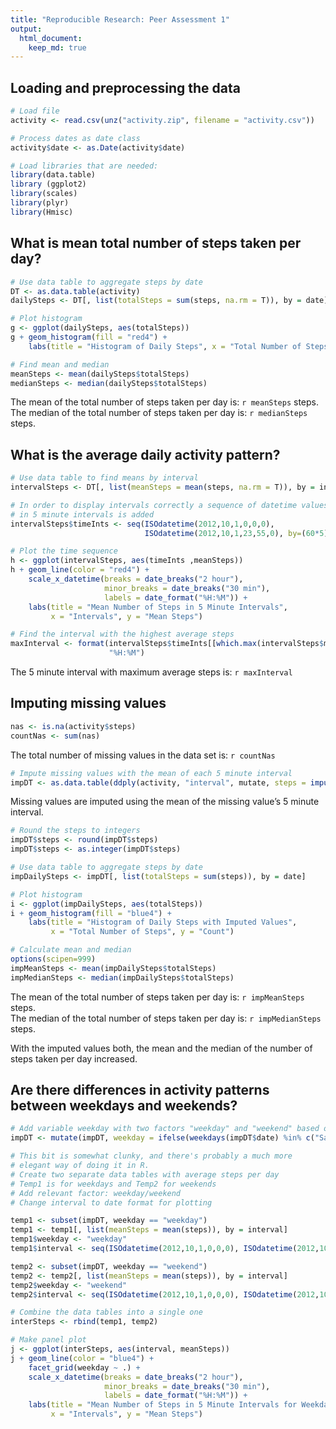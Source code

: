 ```yaml
---
title: "Reproducible Research: Peer Assessment 1"
output: 
  html_document:
    keep_md: true
---
```



## Loading and preprocessing the data
```r
# Load file
activity <- read.csv(unz("activity.zip", filename = "activity.csv"))

# Process dates as date class
activity$date <- as.Date(activity$date)

# Load libraries that are needed:
library(data.table)
library (ggplot2)
library(scales)
library(plyr)
library(Hmisc)
```
  

## What is mean total number of steps taken per day?
``` r
# Use data table to aggregate steps by date
DT <- as.data.table(activity)
dailySteps <- DT[, list(totalSteps = sum(steps, na.rm = T)), by = date]
```
```r
# Plot histogram
g <- ggplot(dailySteps, aes(totalSteps))
g + geom_histogram(fill = "red4") + 
    labs(title = "Histogram of Daily Steps", x = "Total Number of Steps", y = "Count")

# Find mean and median
meanSteps <- mean(dailySteps$totalSteps)
medianSteps <- median(dailySteps$totalSteps)
```

The mean of the total number of steps taken per day is: `r meanSteps` steps.  
The median of the total number of steps taken per day is: `r medianSteps` steps.  

## What is the average daily activity pattern?
``` r
# Use data table to find means by interval 
intervalSteps <- DT[, list(meanSteps = mean(steps, na.rm = T)), by = interval]

# In order to display intervals correctly a sequence of datetime values
# in 5 minute intervals is added
intervalSteps$timeInts <- seq(ISOdatetime(2012,10,1,0,0,0), 
                              ISOdatetime(2012,10,1,23,55,0), by=(60*5))
```
```r
# Plot the time sequence 
h <- ggplot(intervalSteps, aes(timeInts ,meanSteps))
h + geom_line(color = "red4") + 
    scale_x_datetime(breaks = date_breaks("2 hour"), 
                     minor_breaks = date_breaks("30 min"), 
                     labels = date_format("%H:%M")) + 
    labs(title = "Mean Number of Steps in 5 Minute Intervals", 
         x = "Intervals", y = "Mean Steps")

# Find the interval with the highest average steps
maxInterval <- format(intervalSteps$timeInts[[which.max(intervalSteps$meanSteps)]], 
                      "%H:%M")
```
The 5 minute interval with maximum average steps is: `r maxInterval`  

## Imputing missing values
``` r
nas <- is.na(activity$steps)
countNas <- sum(nas)
```
The total number of missing values in the data set is: `r countNas`  

``` r
# Impute missing values with the mean of each 5 minute interval 
impDT <- as.data.table(ddply(activity, "interval", mutate, steps = impute(steps, mean)))
```
Missing values are imputed using the mean of the missing value's 5 minute interval.  


``` r
# Round the steps to integers
impDT$steps <- round(impDT$steps)
impDT$steps <- as.integer(impDT$steps)

# Use data table to aggregate steps by date
impDailySteps <- impDT[, list(totalSteps = sum(steps)), by = date]
```
```r
# Plot histogram
i <- ggplot(impDailySteps, aes(totalSteps))
i + geom_histogram(fill = "blue4") + 
    labs(title = "Histogram of Daily Steps with Imputed Values", 
         x = "Total Number of Steps", y = "Count")

# Calculate mean and median
options(scipen=999)
impMeanSteps <- mean(impDailySteps$totalSteps)
impMedianSteps <- median(impDailySteps$totalSteps)

```
The mean of the total number of steps taken per day is: `r impMeanSteps` steps.  
The median of the total number of steps taken per day is: `r impMedianSteps` steps.

With the imputed values both, the mean and the median of the number of steps taken per day increased.

## Are there differences in activity patterns between weekdays and weekends?
``` r
# Add variable weekday with two factors "weekday" and "weekend" based on the date
impDT <- mutate(impDT, weekday = ifelse(weekdays(impDT$date) %in% c("Saturday", "Sunday"), "weekend", "weekday"))

# This bit is somewhat clunky, and there's probably a much more
# elegant way of doing it in R.
# Create two separate data tables with average steps per day
# Temp1 is for weekdays and Temp2 for weekends
# Add relevant factor: weekday/weekend
# Change interval to date format for plotting

temp1 <- subset(impDT, weekday == "weekday")
temp1 <- temp1[, list(meanSteps = mean(steps)), by = interval]
temp1$weekday <- "weekday"
temp1$interval <- seq(ISOdatetime(2012,10,1,0,0,0), ISOdatetime(2012,10,1,23,55,0), by=(60*5))

temp2 <- subset(impDT, weekday == "weekend")
temp2 <- temp2[, list(meanSteps = mean(steps)), by = interval]
temp2$weekday <- "weekend"
temp2$interval <- seq(ISOdatetime(2012,10,1,0,0,0), ISOdatetime(2012,10,1,23,55,0), by=(60*5))

# Combine the data tables into a single one
interSteps <- rbind(temp1, temp2)
```
```r
# Make panel plot 
j <- ggplot(interSteps, aes(interval, meanSteps))
j + geom_line(color = "blue4") + 
    facet_grid(weekday ~ .) +
    scale_x_datetime(breaks = date_breaks("2 hour"), 
                     minor_breaks = date_breaks("30 min"), 
                     labels = date_format("%H:%M")) + 
    labs(title = "Mean Number of Steps in 5 Minute Intervals for Weekdays and Weekends", 
         x = "Intervals", y = "Mean Steps")

```




















